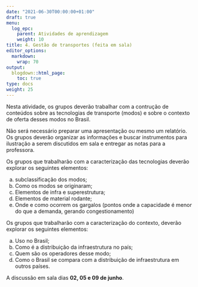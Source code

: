 ```yaml
---
date: "2021-06-30T00:00:00+01:00"
draft: true
menu:
  log_epc:
    parent: Atividades de aprendizagem
    weight: 10
title: 4. Gestão de transportes (feita em sala)
editor_options: 
  markdown: 
    wrap: 70
output: 
  blogdown::html_page:
    toc: true
type: docs
weight: 25
---
```


Nesta atividade, os grupos deverão trabalhar com a contrução de conteúdos sobre as tecnologias de transporte (modos) e sobre o contexto de oferta desses modos no Brasil. 

Não será necessário preparar uma apresentação ou mesmo um relatório. Os grupos deverão organizar as informações e buscar instrumentos para ilustração a serem discutidos em sala e entregar as notas para a professora.

Os grupos que trabalharão com a caracterização das tecnologias deverão explorar os seguintes elementos: 

a) subclassificação dos modos;   
b) Como os modos se originaram;   
c) Elementos de infra e superestrutura;   
d) Elementos de material rodante;   
e) Onde e como ocorrem os gargalos (pontos onde a capacidade é menor do que a demanda, gerando congestionamento)

Os grupos que trabalharão com a caracterização do contexto, deverão explorar os seguintes elementos: 

a) Uso no Brasil;
b) Como é a distribuição da infraestrutura no país;
c) Quem são os operadores desse modo;
d) Como o Brasil se compara com a distribuição de infraestrutura em outros países.

A discussão em sala dias **02, 05 e 09 de junho**. 
